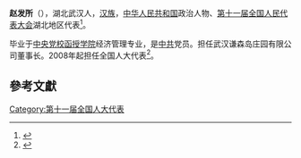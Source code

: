 '''赵发所'''（{{bd|1961年||}}），湖北武汉人，[[汉族|汉族]]，[[中华人民共和国|中华人民共和国]]政治人物、[[第十一届全国人民代表大会|第十一届全国人民代表大会]]湖北地区代表<ref>{{cite web|author=新华网|title=第十一届全国人大代表|url=http://news.xinhuanet.com/ziliao/2008-03/03/content_7708230.htm?node=36628|publisher=新华网|accessdate=2014-01-07|archive-date=2014-01-10|archive-url=https://web.archive.org/web/20140110211415/http://news.xinhuanet.com/ziliao/2008-03/03/content_7708230.htm?node=36628|dead-url=no}}</ref>。

毕业于[[中央党校函授学院|中央党校函授学院]]经济管理专业，是[[中共|中共]]党员。担任武汉谦森岛庄园有限公司董事长。2008年起担任全国人大代表<ref>{{cite news|title=全国人大代表信息-赵发所|url=http://210.82.31.1:8084/delegate/viewDelegate.action?dbid=111633|accessdate=2013-04-05|newspaper=全国人大网|archive-url=https://web.archive.org/web/20140514060526/http://www.npc.gov.cn/delegate/viewDelegate.action?dbid=111633|archive-date=2014-05-14|dead-url=yes}}</ref>。

==參考文獻==
{{reflist}}
[[Category:第十一届全国人大代表|Category:第十一届全国人大代表]]